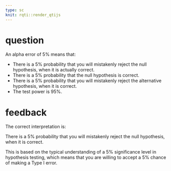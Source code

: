 ---
type: sc
knit: rqti::render_qtijs
---

# question

An alpha error of 5% means that:

- There is a 5% probability that you will mistakenly reject the null hypothesis, when it is actually correct. <!-- First option is treated as the correct one by default. -->
- There is a 5% probability that the null hypothesis is correct.
- There is a 5% probability that you will mistakenly reject the alternative hypothesis, when it is correct.
- The test power is 95%.

# feedback

The correct interpretation is:

There is a 5% probability that you will mistakenly reject the null hypothesis, when it is correct.

This is based on the typical understanding of a 5% significance level in hypothesis testing, which means that you are willing to accept a 5% chance of making a Type I error.
